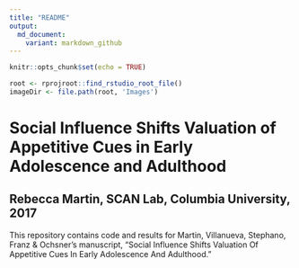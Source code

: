 ```yaml
---
title: "README"
output: 
  md_document:
    variant: markdown_github
---
```


```r
knitr::opts_chunk$set(echo = TRUE)
```

```r
root <- rprojroot::find_rstudio_root_file()
imageDir <- file.path(root, 'Images')
```

# Social Influence Shifts Valuation of Appetitive Cues in Early Adolescence and Adulthood
## Rebecca Martin, SCAN Lab, Columbia University, 2017

This repository contains code and results for Martin, Villanueva, Stephano, Franz & Ochsner's manuscript, "Social Influence Shifts Valuation Of Appetitive Cues In Early Adolescence And Adulthood." 